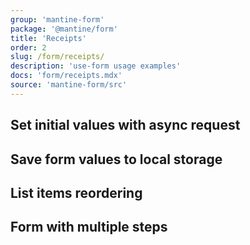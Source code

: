 ```yaml
---
group: 'mantine-form'
package: '@mantine/form'
title: 'Receipts'
order: 2
slug: /form/receipts/
description: 'use-form usage examples'
docs: 'form/receipts.mdx'
source: 'mantine-form/src'
---
```



## Set initial values with async request

<Demo data={FormDemos.asyncSetValues} />

## Save form values to local storage

<Demo data={FormDemos.localStorage} />

## List items reordering

<Demo data={FormDemos.dnd} />

## Form with multiple steps

<Demo data={FormDemos.stepper} />
